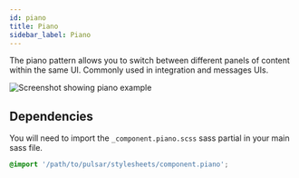 ```yaml
---
id: piano
title: Piano
sidebar_label: Piano
---
```



The piano pattern allows you to switch between different panels of content within the same UI. Commonly used in integration and messages UIs.

![Screenshot showing piano example](/img/piano.png)

## Dependencies

You will need to import the `_component.piano.scss` sass partial in your main sass file.</p>

```scss title="pulsar.scss"
@import '/path/to/pulsar/stylesheets/component.piano';
```